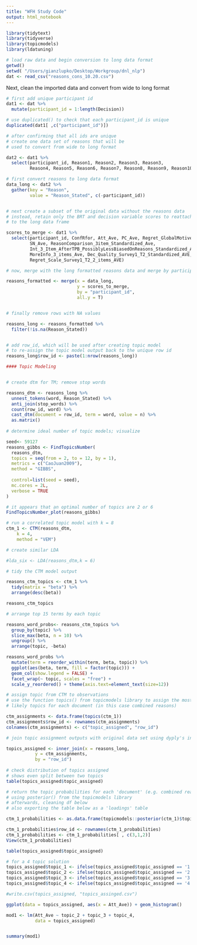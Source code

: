 ```yaml
---
title: "WFH Study Code"
output: html_notebook
---
```



```r
library(tidytext) 
library(tidyverse)
library(topicmodels) 
library(ldatuning)
```



```r
# load raw data and begin conversion to long data format 
getwd() 
setwd( "/Users/gianzlupko/Desktop/Workgroup/dnl_nlp") 
dat <- read_csv("reasons_cons_10.20.csv")
```


Next, clean the imported data and convert from wide to long format 


```r
# first add unique participant id 
dat1 <- dat %>%
  mutate(participant_id = 1:length(Decision))

# use duplicated() to check that each participant_id is unique 
duplicated(dat1[ ,c("participant_id")])

# after confirming that all ids are unique
# create one data set of reasons that will be 
# used to convert from wide to long format 

dat2 <- dat1 %>%
  select(participant_id, Reason1, Reason2, Reason3, Reason3, 
         Reason4, Reason5, Reason6, Reason7, Reason8, Reason9, Reason10)  

# first convert reasons to long data format
data_long <- dat2 %>%
  gather(key = "Reason", 
         value = "Reason_Stated", c(-participant_id)) 


# next create a subset of the original data without the reasons data
# instead, retain only the BRT and decision variable scores to reattach
# to the long data frame

scores_to_merge <- dat1 %>%
  select(participant_id, ConfRfor, Att_Ave, PC_Ave, Regret_GlobalMotive_Ave, 
         SN_Ave, ReasonComparison_3item_Standardized_Ave,
         Int_3_Item_AfterTPB_PossiblyLessBiasedOnReasons_Standardized_Ave, 
         MoreInfo_3_items_Ave, Dec_Quality_Survey1_T2_Standardized_AVE, 
         Regret_Scale_Survey1_T2_2_items_AVE)

# now, merge with the long formatted reasons data and merge by participant_id

reasons_formatted <- merge(x = data_long, 
                           y = scores_to_merge, 
                           by = "participant_id", 
                           all.y = T)


# finally remove rows with NA values 

reasons_long <- reasons_formatted %>%
  filter(!is.na(Reason_Stated)) 


# add row_id, which will be used after creating topic model
# to re-assign the topic model output back to the unique row id 
reasons_long$row_id <- paste(1:nrow(reasons_long))

```




```r
#### Topic Modeling 


# create dtm for TM; remove stop words

reasons_dtm <- reasons_long %>%
  unnest_tokens(word, Reason_Stated) %>%
  anti_join(stop_words) %>%
  count(row_id, word) %>%
  cast_dtm(document = row_id, term = word, value = n) %>%
  as.matrix() 
              
# determine ideal number of topic models; visualize

seed<- 59127
reasons_gibbs <- FindTopicsNumber(
  reasons_dtm,
  topics = seq(from = 2, to = 12, by = 1),
  metrics = c("CaoJuan2009"),
  method = "GIBBS",
  
  control=list(seed = seed),
  mc.cores = 2L,
  verbose = TRUE
)

# it appears that an optimal number of topics are 2 or 6
FindTopicsNumber_plot(reasons_gibbs) 
```



```r
# run a correlated topic model with k = 8
ctm_1 <- CTM(reasons_dtm, 
    k = 4, 
    method = "VEM")

# create similar LDA 

#lda_six <- LDA(reasons_dtm,k = 6) 

# tidy the CTM model output 

reasons_ctm_topics <- ctm_1 %>%
  tidy(matrix = "beta") %>%
  arrange(desc(beta)) 

reasons_ctm_topics

# arrange top 15 terms by each topic 

reasons_word_probs<- reasons_ctm_topics %>%
  group_by(topic) %>%
  slice_max(beta, n = 10) %>% 
  ungroup() %>%
  arrange(topic, -beta)

reasons_word_probs %>%
  mutate(term = reorder_within(term, beta, topic)) %>%
  ggplot(aes(beta, term, fill = factor(topic))) +
  geom_col(show.legend = FALSE) +
  facet_wrap(~ topic, scales = "free") +
  scale_y_reordered() + theme(axis.text=element_text(size=12)) 
```


```r
# assign topic from CTM to observations 
# use the function topics() from topicmodels library to assign the most
# likely topics for each document (in this case combined reasons) 

ctm_assignments <- data.frame(topics(ctm_1)) 
ctm_assignments$row_id <- rownames(ctm_assignments) 
colnames(ctm_assignments) <- c("topic_assigned", "row_id") 

# join topic assignment outputs with original data set using dyply's inner_join() 

topics_assigned <- inner_join(x = reasons_long, 
           y = ctm_assignments, 
           by = "row_id") 
  
# check distribution of topics assigned
# shows even split between two topics 
table(topics_assigned$topic_assigned) 
```


```r
# return the topic probabilities for each 'document' (e.g. combined reasons)
# using posterior() from the topicmodels library
# afterwards, cleaning df below
# also exporting the table below as a 'loadings' table 

ctm_1_probabilities <- as.data.frame(topicmodels::posterior(ctm_1)$topics)

ctm_1_probabilities$row_id <- rownames(ctm_1_probabilities) 
ctm_1_probabilities <- ctm_1_probabilities[ , c(3,1,2)] 
View(ctm_1_probabilities) 
```


```r

table(topics_assigned$topic_assigned) 

# for a 4 topic solution
topics_assigned$topic_1 <- ifelse(topics_assigned$topic_assigned == '1', 1, 0)
topics_assigned$topic_2 <- ifelse(topics_assigned$topic_assigned == '2', 1, 0)
topics_assigned$topic_3 <- ifelse(topics_assigned$topic_assigned == '3', 1, 0)
topics_assigned$topic_4 <- ifelse(topics_assigned$topic_assigned == '4', 1, 0)

#write.csv(topics_assigned, "topics_assinged.csv") 
```





```r

ggplot(data = topics_assigned, aes(x = Att_Ave)) + geom_histogram() 


```




```r

mod1 <- lm(Att_Ave ~ topic_2 + topic_3 + topic_4, 
           data = topics_assigned)


summary(mod1) 
```













